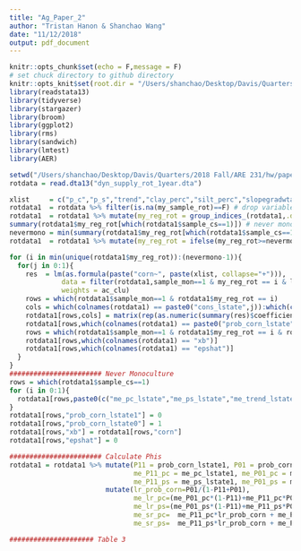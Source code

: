 ```yaml
---
title: "Ag_Paper_2"
author: "Tristan Hanon & Shanchao Wang"
date: "11/12/2018"
output: pdf_document
---
```


```r
knitr::opts_chunk$set(echo = F,message = F)
# set chuck directory to github directory 
knitr::opts_knit$set(root.dir = "/Users/shanchao/Desktop/Davis/Quarters/2018 Fall/ARE 231/hw/Ag_Paper_2")
library(readstata13)
library(tidyverse)
library(stargazer)
library(broom)
library(ggplot2)
library(rms)
library(sandwich)
library(lmtest)
library(AER)
```

```r
setwd("/Users/shanchao/Desktop/Davis/Quarters/2018 Fall/ARE 231/hw/paper2/aau024_Supplementary_Data/Crop Supply Dynamics/")
rotdata = read.dta13("dyn_supply_rot_1year.dta")
```

```r
xlist     = c("p_c","p_s","trend","clay_perc","silt_perc","slopegradwta","precip0405_binary","irr_share")
rotdata1  = rotdata %>% filter(is.na(my_sample_rot)==F) # drop variable with NA my_sample_rot
rotdata1  = rotdata1 %>% mutate(my_reg_rot = group_indices_(rotdata1,.dots = c("my_sample_rot","my_mlra"))) # create my_reg_rot
summary(rotdata1$my_reg_rot[which(rotdata1$sample_cs==1)]) # never monoculture sample indices from 25 to 48
nevermono = min(summary(rotdata1$my_reg_rot[which(rotdata1$sample_cs==1)])) 
rotdata1  = rotdata1 %>% mutate(my_reg_rot = ifelse(my_reg_rot>=nevermono,nevermono,my_reg_rot)) # change never monoculture to 25

for (i in min(unique(rotdata1$my_reg_rot)):(nevermono-1)){
  for(j in 0:1){
    res  = lm(as.formula(paste("corn~", paste(xlist, collapse="+"))),
             data = filter(rotdata1,sample_mon==1 & my_reg_rot == i & lcorn== j),
             weights = ac_clu)
    rows = which(rotdata1$sample_mon==1 & rotdata1$my_reg_rot == i)
    cols = which(colnames(rotdata1) == paste0("cons_lstate",j)):which(colnames(rotdata1) == paste0("me_irr_lstate",j))
    rotdata1[rows,cols] = matrix(rep(as.numeric(summary(res)$coefficients[,"Estimate"]),length(rows)),nrow = length(rows),byrow = T) # fill in estimates for equation (14) and (15)
    rotdata1[rows,which(colnames(rotdata1) == paste0("prob_corn_lstate",j))]  = predict(res,rotdata1[rows,])
    rows = which(rotdata1$sample_mon==1 & rotdata1$my_reg_rot == i & rotdata1$lcorn == j)
    rotdata1[rows,which(colnames(rotdata1) == "xb")]                          = predict(res)
    rotdata1[rows,which(colnames(rotdata1) == "epshat")]                      = resid(res)
  }
}
####################### Never Monoculture
rows = which(rotdata1$sample_cs==1)
for (i in 0:1){
  rotdata1[rows,paste0(c("me_pc_lstate","me_ps_lstate","me_trend_lstate"),i)] = 0
}
rotdata1[rows,"prob_corn_lstate1"] = 0
rotdata1[rows,"prob_corn_lstate0"] = 1
rotdata1[rows,"xb"] = rotdata1[rows,"corn"]
rotdata1[rows,"epshat"] = 0

####################### Calculate Phis
rotdata1 = rotdata1 %>% mutate(P11 = prob_corn_lstate1, P01 = prob_corn_lstate0,
                               me_P11_pc = me_pc_lstate1, me_P01_pc = me_pc_lstate0,
                               me_P11_ps = me_ps_lstate1, me_P01_ps = me_ps_lstate0) %>%
                        mutate(lr_prob_corn=P01/(1-P11+P01),
                               me_lr_pc=(me_P01_pc*(1-P11)+me_P11_pc*P01)/(1-P11+P01)^2,
                               me_lr_ps=(me_P01_ps*(1-P11)+me_P11_ps*P01)/(1-P11+P01)^2,
                               me_sr_pc=  me_P11_pc*lr_prob_corn + me_P01_pc*(1-lr_prob_corn),
                               me_sr_ps=  me_P11_ps*lr_prob_corn + me_P01_ps*(1-lr_prob_corn))

##################### Table 3

```

























